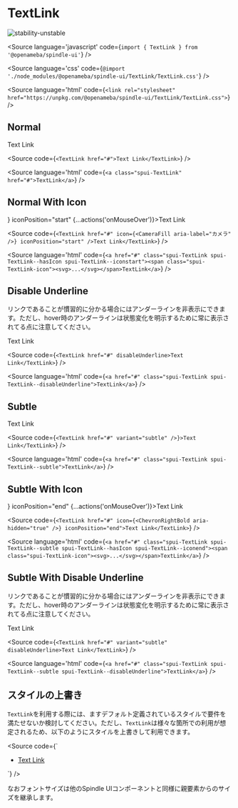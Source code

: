 
# TextLink

<Meta title="TextLink" component={TextLink} />

![stability-unstable](https://img.shields.io/badge/stability-unstable-yellow.svg)

<Source
  language='javascript'
  code={`import { TextLink } from '@openameba/spindle-ui'`}
/>

<Source
  language='css'
  code={`@import './node_modules/@openameba/spindle-ui/TextLink/TextLink.css'`}
/>

<Source
  language='html'
  code={`<link rel="stylesheet" href="https://unpkg.com/@openameba/spindle-ui/TextLink/TextLink.css">`}
/>

## Normal

<Preview withSource="open">
  <Story name="Normal">
    <TextLink href="#" {...actions('onMouseOver')}>Text Link</TextLink>
  </Story>
</Preview>

<Source
  code={`
<TextLink href="#">Text Link</TextLink>
  `}
/>

<Source
  language='html'
  code={`
<a class="spui-TextLink" href="#">TextLink</a>
  `}
/>

## Normal With Icon

<Preview withSource="open">
  <Story name="NormalWithIcon">
    <TextLink href="#" icon={<CameraFill aria-label="カメラ" />} iconPosition="start" {...actions('onMouseOver')}>Text Link</TextLink>
  </Story>
</Preview>

<Source
  code={`
<TextLink href="#" icon={<CameraFill aria-label="カメラ" />} iconPosition="start" />Text Link</TextLink>
  `}
/>

<Source
  language='html'
  code={`
<a href="#" class="spui-TextLink spui-TextLink--hasIcon spui-TextLink--iconstart"><span class="spui-TextLink-icon"><svg>...</svg></span>TextLink</a>
  `}
/>

## Disable Underline

リンクであることが慣習的に分かる場合にはアンダーラインを非表示にできます。ただし、hover時のアンダーラインは状態変化を明示するために常に表示されてる点に注意してください。

<Preview withSource="open">
  <Story name="DisableUnderline">
    <TextLink href="#" disableUnderline {...actions('onMouseOver')}>Text Link</TextLink>
  </Story>
</Preview>

<Source
  code={`
<TextLink href="#" disableUnderline>Text Link</TextLink>
  `}
/>

<Source
  language='html'
  code={`
<a href="#" class="spui-TextLink spui-TextLink--disableUnderline">TextLink</a>
  `}
/>

## Subtle

<Preview withSource="open">
  <Story name="Subtle">
    <TextLink href="#" variant="subtle" {...actions('onMouseOver')}>Text Link</TextLink>
  </Story>
</Preview>

<Source
  code={`
<TextLink href="#" variant="subtle" />}>Text Link</TextLink>
  `}
/>

<Source
  language='html'
  code={`
<a href="#" class="spui-TextLink spui-TextLink--subtle">TextLink</a>
  `}
/>

## Subtle With Icon

<Preview withSource="open">
  <Story name="SubtleWithIcon">
    <TextLink href="#" variant="subtle" icon={<ChevronRightBold aria-hidden="true" />} iconPosition="end" {...actions('onMouseOver')}>Text Link</TextLink>
  </Story>
</Preview>

<Source
  code={`
<TextLink href="#" icon={<ChevronRightBold aria-hidden="true" />} iconPosition="end">Text Link</TextLink>
  `}
/>

<Source
  language='html'
  code={`
<a href="#" class="spui-TextLink spui-TextLink--subtle spui-TextLink--hasIcon spui-TextLink--iconend"><span class="spui-TextLink-icon"><svg>...</svg></span>TextLink</a>
  `}
/>

## Subtle With Disable Underline

リンクであることが慣習的に分かる場合にはアンダーラインを非表示にできます。ただし、hover時のアンダーラインは状態変化を明示するために常に表示されてる点に注意してください。

<Preview withSource="open">
  <Story name="SubtleWithDisableUnderline">
    <TextLink href="#" variant="subtle" disableUnderline {...actions('onMouseOver')}>Text Link</TextLink>
  </Story>
</Preview>

<Source
  code={`
<TextLink href="#" variant="subtle" disableUnderline>Text Link</TextLink>
  `}
/>

<Source
  language='html'
  code={`
<a href="#" class="spui-TextLink spui-TextLink--subtle spui-TextLink--disableUnderline">TextLink</a>
  `}
/>

## スタイルの上書き
`TextLink`を利用する際には、ますデフォルト定義されているスタイルで要件を満たせないか検討してください。ただし、`TextLink`は様々な箇所での利用が想定されるため、以下のようにスタイルを上書きして利用できます。

<Source
  code={`
<style>
  .container {
    --TextLink-color: var(--color-text-medium-emphasis);
    --TextLink-icon-color: var(--color-object-medium-emphasis);
    --TextLink-fontWeight: normal;
  }
</style>
<div class="container">
<ul>
  <li><a class="spui-TextLink" href="#">Text Link</a></li>
</ul>
</div>
  `}
/>

なおフォントサイズは他のSpindle UIコンポーネントと同様に親要素からのサイズを継承します。
